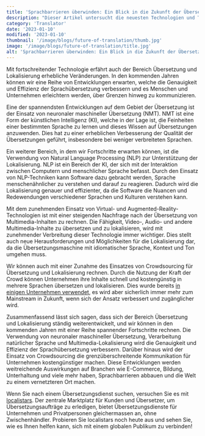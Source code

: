 ```yaml
---
title: 'Sprachbarrieren überwinden: Ein Blick in die Zukunft der Übersetzung und Lokalisierung'
description: "Dieser Artikel untersucht die neuesten Technologien und Trends, welche die Übersetzungs- und Lokalisierungsbranche prägen. Der Artikel hebt die Bedeutung von neuronaler maschineller Übersetzung, Verarbeitung natürlicher Sprache, Multimedia-Lokalisierung und Crowdsourcing für effiziente und genaue Übersetzungen hervor."
category: 'Translator'
date: '2023-01-10'
modified: '2023-01-10'
thumbnail: '/image/blogs/future-of-translation/thumb.jpg'
image: '/image/blogs/future-of-translation/title.jpg'
alt: 'Sprachbarrieren überwinden: Ein Blick in die Zukunft der Übersetzung und Lokalisierung'
---
```


Mit fortschreitender Technologie erfährt auch der Bereich Übersetzung und Lokalisierung erhebliche Veränderungen. In den kommenden Jahren können wir eine Reihe von Entwicklungen erwarten, welche die Genauigkeit und Effizienz der Sprachübersetzung verbessern und es Menschen und Unternehmen erleichtern werden, über Grenzen hinweg zu kommunizieren.

Eine der spannendsten Entwicklungen auf dem Gebiet der Übersetzung ist der Einsatz von neuronaler maschineller Übersetzung (NMT). NMT ist eine Form der künstlichen Intelligenz (KI), welche in der Lage ist, die Feinheiten einer bestimmten Sprache zu lernen und dieses Wissen auf Übersetzungen anzuwenden. Dies hat zu einer erheblichen Verbesserung der Qualität der Übersetzungen geführt, insbesondere bei weniger verbreiteten Sprachen.

Ein weiterer Bereich, in dem wir Fortschritte erwarten können, ist die Verwendung von Natural Language Processing (NLP) zur Unterstützung der Lokalisierung. NLP ist ein Bereich der KI, der sich mit der Interaktion zwischen Computern und menschlicher Sprache befasst. Durch den Einsatz von NLP-Techniken kann Software dazu gebracht werden, Sprache menschenähnlicher zu verstehen und darauf zu reagieren. Dadurch wird die Lokalisierung genauer und effizienter, da die Software die Nuancen und Redewendungen verschiedener Sprachen und Kulturen verstehen kann.

Mit dem zunehmenden Einsatz von Virtual- und Augmented-Reality-Technologien ist mit einer steigenden Nachfrage nach der Übersetzung von Multimedia-Inhalten zu rechnen. Die Fähigkeit, Video-, Audio- und andere Multimedia-Inhalte zu übersetzen und zu lokalisieren, wird mit zunehmender Verbreitung dieser Technologie immer wichtiger. Dies stellt auch neue Herausforderungen und Möglichkeiten für die Lokalisierung dar, da die Übersetzungsmaschine mit idiomatischer Sprache, Kontext und Ton umgehen muss.

Wir können auch mit einer Zunahme des Einsatzes von Crowdsourcing für Übersetzung und Lokalisierung rechnen. Durch die Nutzung der Kraft der Crowd können Unternehmen ihre Inhalte schnell und kostengünstig in mehrere Sprachen übersetzen und lokalisieren. Dies wurde bereits [in einigen Unternehmen verwendet](https://docs.locize.com/guides-tips-and-tricks/working-with-translators#use-the-crowdbased-service-branched-projects), es wird aber sicherlich immer mehr zum Mainstream in Zukunft, wenn sich der Ansatz verbessert und zugänglicher wird.

Zusammenfassend lässt sich sagen, dass sich der Bereich Übersetzung und Lokalisierung ständig weiterentwickelt, und wir können in den kommenden Jahren mit einer Reihe spannender Fortschritte rechnen. Die Verwendung von neuronaler maschineller Übersetzung, Verarbeitung natürlicher Sprache und Multimedia-Lokalisierung wird die Genauigkeit und Effizienz der Sprachübersetzung verbessern. Darüber hinaus wird der Einsatz von Crowdsourcing die grenzüberschreitende Kommunikation für Unternehmen kostengünstiger machen. Diese Entwicklungen werden weitreichende Auswirkungen auf Branchen wie E-Commerce, Bildung, Unterhaltung und viele mehr haben, Sprachbarrieren abbauen und die Welt zu einem vernetzteren Ort machen.

Wenn Sie nach einem Übersetzungsdienst suchen, versuchen Sie es mit [localistars](/). Der zentrale Marktplatz für Kunden und Übersetzer, um Übersetzungsaufträge zu erledigen, bietet Übersetzungsdienste für Unternehmen und Privatpersonen gleichermassen an, ohne Zwischenhändler. Probieren Sie localistars noch heute aus und sehen Sie, wie es Ihnen helfen kann, sich mit einem globalen Publikum zu verbinden!
